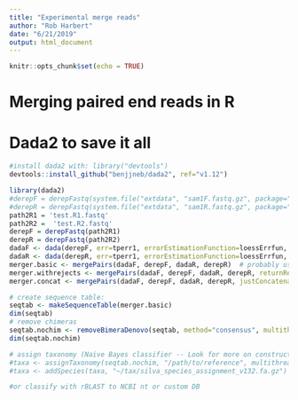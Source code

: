 ```yaml
---
title: "Experimental merge reads"
author: "Rob Harbert"
date: "6/21/2019"
output: html_document
---
```


```r
knitr::opts_chunk$set(echo = TRUE)
```

# Merging paired end reads in R

# Dada2 to save it all

```R
#install dada2 with: library("devtools")
devtools::install_github("benjjneb/dada2", ref="v1.12")

library(dada2)
#derepF = derepFastq(system.file("extdata", "sam1F.fastq.gz", package="dada2"))
#derepR = derepFastq(system.file("extdata", "sam1R.fastq.gz", package="dada2"))
path2R1 = 'test.R1.fastq'
path2R2 =  'test.R2.fastq'
derepF = derepFastq(path2R1)
derepR = derepFastq(path2R2)
dadaF <- dada(derepF, err=tperr1, errorEstimationFunction=loessErrfun, selfConsist=TRUE)
dadaR <- dada(derepR, err=tperr1, errorEstimationFunction=loessErrfun, selfConsist=TRUE)
merger.basic <- mergePairs(dadaF, derepF, dadaR, derepR)  # probably use this
merger.withrejects <- mergePairs(dadaF, derepF, dadaR, derepR, returnRejects=TRUE, propagateCol=c("n0", "birth_ham"))
merger.concat <- mergePairs(dadaF, derepF, dadaR, derepR, justConcatenate=TRUE)

# create sequence table:
seqtab <- makeSequenceTable(merger.basic)
dim(seqtab)
# remove chimeras
seqtab.nochim <- removeBimeraDenovo(seqtab, method="consensus", multithread=TRUE, verbose=TRUE)
dim(seqtab.nochim)

# assign taxonomy (Naive Bayes classifier -- Look for more on constructing reference fasta -- This does not work with a plain fasta file)
#taxa <- assignTaxonomy(seqtab.nochim, "/path/to/reference", multithread=TRUE)
#taxa <- addSpecies(taxa, "~/tax/silva_species_assignment_v132.fa.gz")

#or classify with rBLAST to NCBI nt or custom DB

```
